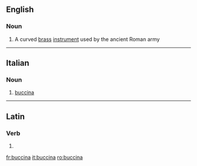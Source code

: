 ==English==

===Noun===
{{wikipedia}}
{{en-noun}}

# {{musical instruments}} A curved [[brass]] [[instrument]] used by the ancient Roman army

----

==Italian==

===Noun===
{{it-noun|buccin|f|a|e}}

# {{musical instruments|lang=it}} [[#English|buccina]]

----

==Latin==

===Verb===
{{la-verb-form|buccinā}}

# {{conjugation of|buccino|buccinō|2|s|pres|act|imp|lang=la}}
{{count page|[[Wiktionary:Page count]]}}

[[fr:buccina]]
[[it:buccina]]
[[ro:buccina]]